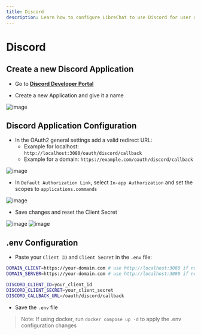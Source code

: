 ```yaml
---
title: Discord
description: Learn how to configure LibreChat to use Discord for user authentication.
---
```


# Discord

## Create a new Discord Application

- Go to **[Discord Developer Portal](https://discord.com/developers)**

- Create a new Application and give it a name

![image](https://github.com/danny-avila/LibreChat/assets/32828263/7e7cdfa0-d1d6-4b6b-a8a9-905aaa40d135)

## Discord Application Configuration

- In the OAuth2 general settings add a valid redirect URL:
    - Example for localhost: `http://localhost:3080/oauth/discord/callback`
    - Example for a domain: `https://example.com/oauth/discord/callback`

![image](https://github.com/danny-avila/LibreChat/assets/32828263/6c56fb92-f4ab-43b9-981b-f98babeeb19d)

- In `Default Authorization Link`, select `In-app Authorization` and set the scopes to `applications.commands`

![image](https://github.com/danny-avila/LibreChat/assets/32828263/2ce94670-9422-48d2-97e9-ec40bd331573)

- Save changes and reset the Client Secret

![image](https://github.com/danny-avila/LibreChat/assets/32828263/3af164fc-66ed-4e5e-9f5a-9bcab3df37b4)
![image](https://github.com/danny-avila/LibreChat/assets/32828263/2ece3935-68e6-4f2e-8656-9721cba5388a)

## .env Configuration

- Paste your `Client ID` and `Client Secret` in the `.env` file:

```bash filename=".env"
DOMAIN_CLIENT=https://your-domain.com # use http://localhost:3080 if not using a custom domain
DOMAIN_SERVER=https://your-domain.com # use http://localhost:3080 if not using a custom domain

DISCORD_CLIENT_ID=your_client_id
DISCORD_CLIENT_SECRET=your_client_secret
DISCORD_CALLBACK_URL=/oauth/discord/callback
```

- Save the `.env` file

> Note: If using docker, run `docker compose up -d` to apply the .env configuration changes
